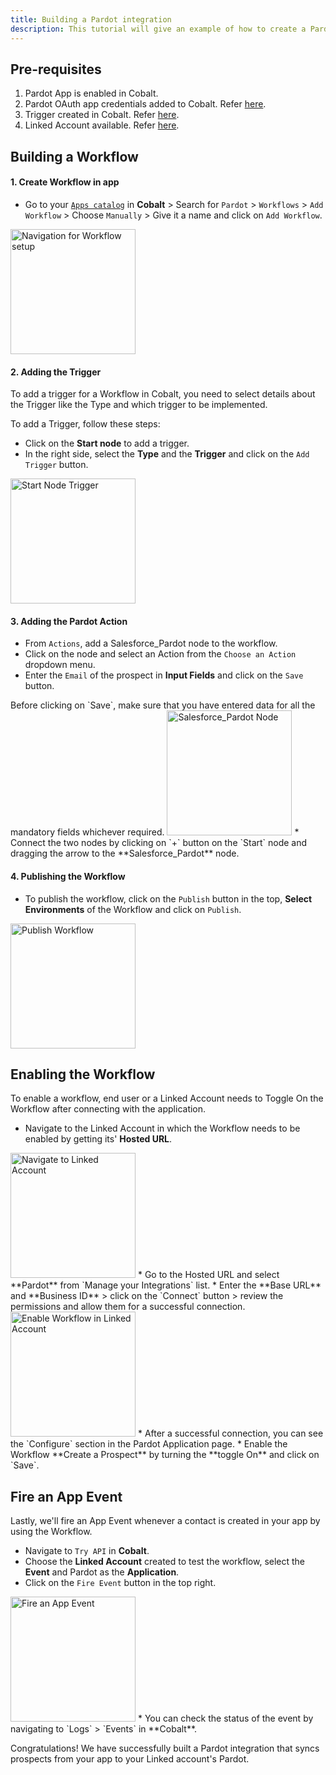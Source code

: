 ```yaml
---
title: Building a Pardot integration
description: This tutorial will give an example of how to create a Pardot integration that syncs prospects from your app to your Linked account's Pardot.
---
```


## Pre-requisites
1. Pardot App is enabled in Cobalt.
2. Pardot OAuth app credentials added to Cobalt. Refer [here](https://docs.gocobalt.io/resources/integration-providers/pardot#creating-an-app-in-pardot).
3. Trigger created in Cobalt. Refer [here](https://docs.gocobalt.io/guides/workflow/triggers).
4. Linked Account available. Refer [here](https://docs.gocobalt.io/guides/platform/linked-account).

## Building a Workflow

#### 1. Create Workflow in app
* Go to your [`Apps catalog`](https://app.gocobalt.io/apps) in **Cobalt** > Search for `Pardot` > `Workflows` > `Add Workflow` > Choose `Manually` > Give it a name and click on `Add Workflow`.
<img height="200" src="/images/Pardot/pardot_workflow.png" alt="Navigation for Workflow setup"/>

#### 2. Adding the Trigger
To add a trigger for a Workflow in Cobalt, you need to select details about the Trigger like the Type and which trigger to be implemented.

To add a Trigger, follow these steps:
* Click on the **Start node** to add a trigger.
* In the right side, select the **Type** and the **Trigger** and click on the `Add Trigger` button.
<img height="200" src="/images/Pardot/pardot_start.png" alt="Start Node Trigger"/>

#### 3. Adding the Pardot Action

* From `Actions`, add a Salesforce_Pardot node to the workflow.
* Click on the node and select an Action from the `Choose an Action` dropdown menu.
* Enter the `Email` of the prospect in **Input Fields** and click on the `Save` button.
<Warning>
Before clicking on `Save`, make sure that you have entered data for all the mandatory fields whichever required.
</Warning>
<img height="200" src="/images/Pardot/pardot_action.png" alt="Salesforce_Pardot Node"/>
* Connect the two nodes by clicking on `+` button on the `Start` node and dragging the arrow to the **Salesforce_Pardot** node.

#### 4. Publishing the Workflow
* To publish the workflow, click on the `Publish` button in the top, **Select Environments** of the Workflow and click on `Publish`.
<img height="200" src="/images/Pardot/pardot_publish.png" alt="Publish Workflow"/>

## Enabling the Workflow
To enable a workflow, end user or a Linked Account needs to Toggle On the Workflow after connecting with the application.

* Navigate to the Linked Account in which the Workflow needs to be enabled by getting its' **Hosted URL**.
<img height="200" src="/images/Salesforce/Salesforce_linked.png" alt="Navigate to Linked Account"/>
* Go to the Hosted URL and select **Pardot** from `Manage your Integrations` list.
* Enter the **Base URL** and **Business ID** > click on the `Connect` button > review the permissions and allow them for a successful connection.
<img height="200" src="/images/Pardot/pardot_enable.png" alt="Enable Workflow in Linked Account"/>
* After a successful connection, you can see the `Configure` section in the Pardot Application page.
* Enable the Workflow **Create a Prospect** by turning the **toggle On** and click on `Save`.

## Fire an App Event 

Lastly, we'll fire an App Event whenever a contact is created in your app by using the Workflow.

* Navigate to `Try API` in **Cobalt**.
* Choose the **Linked Account** created to test the workflow, select the **Event** and Pardot as the **Application**.
* Click on the `Fire Event` button in the top right.
<img height="200" src="/images/Pardot/pardot_fire.png" alt="Fire an App Event"/>
* You can check the status of the event by navigating to `Logs` > `Events` in **Cobalt**.

Congratulations! We have successfully built a Pardot integration that syncs prospects from your app to your Linked account's Pardot.